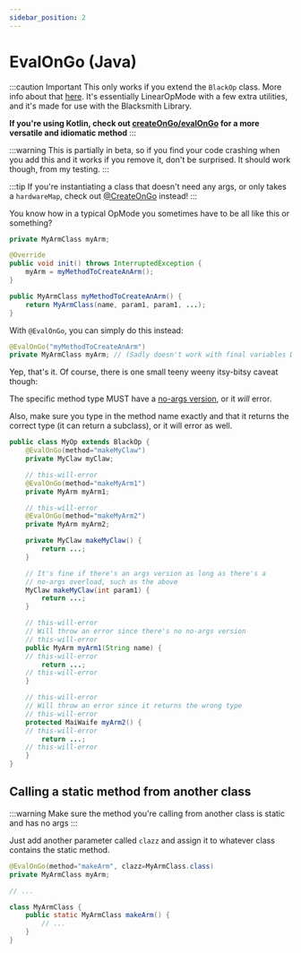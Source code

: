```yaml
---
sidebar_position: 2
---
```



# EvalOnGo (Java)

:::caution Important
This only works if you extend the `BlackOp` class. More info about that [here](./overview). It's essentially LinearOpMode with
a few extra utilities, and it's made for use with the Blacksmith Library.

**If you're using Kotlin, check out [createOnGo/evalOnGo](./create-on-go-kt) for a more versatile and idiomatic method**
:::

:::warning
This is partially in beta, so if you find your code crashing when you add this and it works if you
remove it, don't be surprised. It should work though, from my testing.
:::

:::tip
If you're instantiating a class that doesn't need any args, or only takes a `hardwareMap`, check out
[@CreateOnGo](./create-on-go-java) instead!
:::

You know how in a typical OpMode you sometimes have to be all like this or something?

```java
private MyArmClass myArm;

@Override
public void init() throws InterruptedException {
    myArm = myMethodToCreateAnArm();
}

public MyArmClass myMethodToCreateAnArm() {
    return MyArmClass(name, param1, param1, ...);
}
```

With `@EvalOnGo`, you can simply do this instead:

```java
@EvalOnGo("myMethodToCreateAnArm")
private MyArmClass myArm; // (Sadly doesn't work with final variables D:)
```

Yep, that's it. Of course, there is one small teeny weeny itsy-bitsy caveat though:

The specific method type MUST have a <ins>no-args version</ins>, or it _will_ error.

Also, make sure you type in the method name exactly and that it returns the correct type (it can return
a subclass), or it will error as well.

```java
public class MyOp extends BlackOp {
    @EvalOnGo(method="makeMyClaw")
    private MyClaw myClaw;

    // this-will-error
    @EvalOnGo(method="makeMyArm1")
    private MyArm myArm1;

    // this-will-error
    @EvalOnGo(method="makeMyArm2")
    private MyArm myArm2;

    private MyClaw makeMyClaw() {
        return ...;
    }

    // It's fine if there's an args version as long as there's a
    // no-args overload, such as the above
    MyClaw makeMyClaw(int param1) {
        return ...;
    }

    // this-will-error
    // Will throw an error since there's no no-args version
    // this-will-error
    public MyArm myArm1(String name) {
    // this-will-error
        return ...;
    // this-will-error
    }

    // this-will-error
    // Will throw an error since it returns the wrong type
    // this-will-error
    protected MaiWaife myArm2() {
    // this-will-error
        return ...;
    // this-will-error
    }
}
```

## Calling a static method from another class

:::warning
Make sure the method you're calling from another class is static and has no args
:::

Just add another parameter called `clazz` and assign it to whatever class contains the static method.

```java
@EvalOnGo(method="makeArm", clazz=MyArmClass.class)
private MyArmClass myArm;

// ...

class MyArmClass {
    public static MyArmClass makeArm() {
        // ...
    }
}
```
